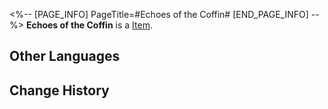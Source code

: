 <%-- [PAGE_INFO]
PageTitle=#Echoes of the Coffin#
[END_PAGE_INFO] --%>
{{Item Infobox
|id          = 23008
|image       = Item Echoes of the Coffin.png
|type        = 
|invCategory = Light Cone
|rarity      = 5
|effect      = Light Cone for the Path of {{Color|h|Abundance}}. The Light Cone ability is only effective for characters of this Path.
|description = Under the watch of the white irises, he knocks on the coffin.<br />''"Sometimes I feel I underestimated you by proposing this deal."''<br />He receives no response other than a thorny branch piercing through his palm.<br />Yet he smiles, and tightly grasps the thorn.
}}
{{Description|''"Indeed. This is how it is. We wanted to use each other, and both ended up underestimating the other."''}}
'''Echoes of the Coffin''' is a [[Item]].

==Other Languages==
{{Other Languages
|en   = Echoes of the Coffin
|zhs  = 棺的回响
|zht  = 棺的迴響
|ja   = {{Rubi|棺|ひつぎ}}のこだま
|ko   = 관의 울림
|es   = Ecos del ataúd
|fr   = Échos du cercueil
|ru   = Эхо из гроба
|th   = Echoes of the Coffin
|vi   = Tiếng Vọng Của Quan Tài
|de   = Echos des Sarges
|id   = Echoes of the Coffin
|pt   = Ecos do Caixão
}}

==Change History==
{{Change History|1.1}}